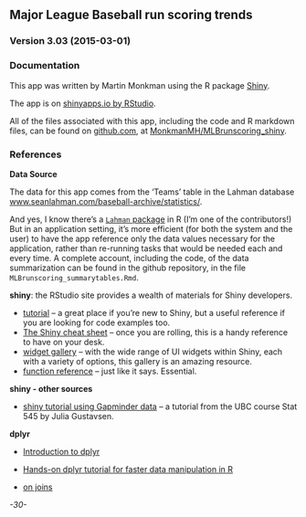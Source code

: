 ## Major League Baseball run scoring trends
### Version 3.03 (2015-03-01)
### Documentation

This app was written by Martin Monkman using the R package [Shiny](http://shiny.rstudio.com/).

The app is on [shinyapps.io by RStudio](https://www.shinyapps.io/).   

All of the files associated with this app, including the code and R markdown files, can be found on [github.com](github.com), 
at [MonkmanMH/MLBrunscoring_shiny](https://github.com/MonkmanMH/MLBrunscoring_shiny).


### References

**Data Source**

The data for this app comes from the 'Teams' table in the Lahman database [www.seanlahman.com/baseball-archive/statistics/](http://www.seanlahman.com/baseball-archive/statistics/).

And yes, I know there's a [`Lahman` package](http://cran.r-project.org/web/packages/Lahman/index.html) in R (I'm one of the contributors!)  But in an application setting, it's more efficient (for both the system and the user) to have the app reference only the data values necessary for the application, rather than re-running tasks that would be needed each and every time. A complete account, including the code, of the data summarization can be found in the github repository, in the file `MLBrunscoring_summarytables.Rmd`. 


**shiny**:  the RStudio site provides a wealth of materials for Shiny developers.

+ [tutorial](http://shiny.rstudio.com/tutorial/) -- a great place if you're new to Shiny, but a useful reference if you are looking for code examples too.
+ [The Shiny cheat sheet](http://shiny.rstudio.com/articles/cheatsheet.html) -- once you are rolling, this is a handy reference to have on your desk.
+ [widget gallery](http://shiny.rstudio.com/gallery/widget-gallery.html) -- with the wide range of UI widgets within Shiny, each with a variety of options, this gallery is an amazing resource.
+ [function reference](http://shiny.rstudio.com/reference/shiny/latest/) -- just like it says. Essential.  


**shiny - other sources**

+ [shiny tutorial using Gapminder data](https://stat545-ubc.github.io/shiny03_activity.html) -- a tutorial from the UBC course Stat 545 by Julia Gustavsen.


**dplyr**

+ [Introduction to dplyr](http://cran.rstudio.com/web/packages/dplyr/vignettes/introduction.html)

+ [Hands-on dplyr tutorial for faster data manipulation in R](http://www.dataschool.io/dplyr-tutorial-for-faster-data-manipulation-in-r/)

+ [on joins](http://stackoverflow.com/questions/1299871/how-to-join-data-frames-in-r-inner-outer-left-right)



*-30-*
